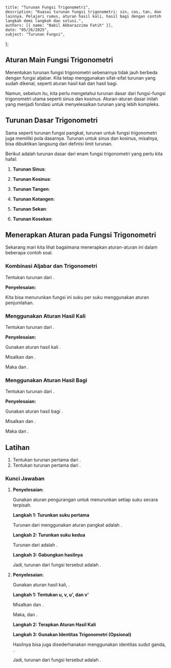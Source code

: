     title: "Turunan Fungsi Trigonometri",
    description: "Kuasai turunan fungsi trigonometri: sin, cos, tan, dan lainnya. Pelajari rumus, aturan hasil kali, hasil bagi dengan contoh langkah demi langkah dan solusi.",
    authors: [{ name: "Nabil Akbarazzima Fatih" }],
    date: "05/26/2025",
    subject: "Turunan Fungsi",
};

## Aturan Main Fungsi Trigonometri

Menentukan turunan fungsi trigonometri sebenarnya tidak jauh berbeda dengan fungsi aljabar. Kita tetap menggunakan sifat-sifat turunan yang sudah dikenal, seperti aturan hasil kali dan hasil bagi.

Namun, sebelum itu, kita perlu mengetahui turunan dasar dari fungsi-fungsi trigonometri utama seperti sinus dan kosinus. Aturan-aturan dasar inilah yang menjadi fondasi untuk menyelesaikan turunan yang lebih kompleks.

## Turunan Dasar Trigonometri

Sama seperti turunan fungsi pangkat, turunan untuk fungsi trigonometri juga memiliki pola dasarnya. Turunan untuk sinus dan kosinus, misalnya, bisa dibuktikan langsung dari definisi limit turunan.

Berikut adalah turunan dasar dari enam fungsi trigonometri yang perlu kita hafal:

1.  **Turunan Sinus**:
    
    <BlockMath math="f(x) = \sin x \implies f'(x) = \cos x" />

2.  **Turunan Kosinus**:

    <BlockMath math="f(x) = \cos x \implies f'(x) = -\sin x" />

3.  **Turunan Tangen**:

    <BlockMath math="f(x) = \tan x \implies f'(x) = \sec^2 x" />

4.  **Turunan Kotangen**:

    <BlockMath math="f(x) = \cot x \implies f'(x) = -\csc^2 x" />

5.  **Turunan Sekan**:

    <BlockMath math="f(x) = \sec x \implies f'(x) = \sec x \tan x" />

6.  **Turunan Kosekan**:

    <BlockMath math="f(x) = \csc x \implies f'(x) = -\csc x \cot x" />

## Menerapkan Aturan pada Fungsi Trigonometri

Sekarang mari kita lihat bagaimana menerapkan aturan-aturan ini dalam beberapa contoh soal.

### Kombinasi Aljabar dan Trigonometri

Tentukan turunan dari <InlineMath math="y = 2 \sin x + 5x" />.

**Penyelesaian:**

Kita bisa menurunkan fungsi ini suku per suku menggunakan aturan penjumlahan.

<div className="flex flex-col gap-4">
    <BlockMath math="y' = \frac{d}{dx}(2 \sin x) + \frac{d}{dx}(5x)" />
    <BlockMath math="y' = 2(\cos x) + 5(1)" />
    <BlockMath math="y' = 2 \cos x + 5" />
</div>

### Menggunakan Aturan Hasil Kali

Tentukan turunan dari <InlineMath math="y = 2 \sin x \tan x" />.

**Penyelesaian:**

Gunakan aturan hasil kali <InlineMath math="y' = u'v + uv'" />.

Misalkan <InlineMath math="u = 2 \sin x" /> dan <InlineMath math="v = \tan x" />.

Maka <InlineMath math="u' = 2 \cos x" /> dan <InlineMath math="v' = \sec^2 x" />.

<div className="flex flex-col gap-4">
    <BlockMath math="y' = (2 \cos x)(\tan x) + (2 \sin x)(\sec^2 x)" />
    <BlockMath math="y' = (2 \cos x)\left(\frac{\sin x}{\cos x}\right) + (2 \sin x)(\sec^2 x)" />
    <BlockMath math="y' = 2 \sin x + 2 \sin x \sec^2 x" />
</div>

### Menggunakan Aturan Hasil Bagi

Tentukan turunan dari <InlineMath math="y = \frac{1 + \cos x}{\sin x}" />.

**Penyelesaian:**

Gunakan aturan hasil bagi <InlineMath math="y' = \frac{u'v - uv'}{v^2}" />.

Misalkan <InlineMath math="u = 1 + \cos x" /> dan <InlineMath math="v = \sin x" />.

Maka <InlineMath math="u' = -\sin x" /> dan <InlineMath math="v' = \cos x" />.

<div className="flex flex-col gap-4">
    <BlockMath math="y' = \frac{(-\sin x)(\sin x) - (1 + \cos x)(\cos x)}{(\sin x)^2}" />
    <BlockMath math="y' = \frac{-\sin^2 x - (\cos x + \cos^2 x)}{\sin^2 x}" />
    <BlockMath math="y' = \frac{-(\sin^2 x + \cos^2 x) - \cos x}{\sin^2 x}" />
    <BlockMath math="y' = \frac{-1 - \cos x}{1 - \cos^2 x} \quad (\text{Identitas Pythagoras})" />
    <BlockMath math="y' = \frac{-(1 + \cos x)}{(1 - \cos x)(1 + \cos x)} \quad (\text{Faktorisasi})" />
    <BlockMath math="y' = \frac{-1}{1 - \cos x} = \frac{1}{\cos x - 1}" />
</div>

## Latihan

1. Tentukan turunan pertama dari <InlineMath math="f(x) = 4x^3 - 5 \cos x" />.
2. Tentukan turunan pertama dari <InlineMath math="f(x) = \sin x \cos x" />.

### Kunci Jawaban

1.  **Penyelesaian:**

    Gunakan aturan pengurangan untuk menurunkan setiap suku secara terpisah.
    
    **Langkah 1: Turunkan suku pertama**

    Turunan dari <InlineMath math="4x^3" /> menggunakan aturan pangkat adalah <InlineMath math="3 \cdot 4x^{3-1} = 12x^2" />.

    **Langkah 2: Turunkan suku kedua**

    Turunan dari <InlineMath math="-5 \cos x" /> adalah <InlineMath math="-5(-\sin x) = 5 \sin x" />.

    **Langkah 3: Gabungkan hasilnya**

    <BlockMath math="f'(x) = 12x^2 + 5 \sin x" />

    Jadi, turunan dari fungsi tersebut adalah <InlineMath math="12x^2 + 5 \sin x" />.

2.  **Penyelesaian:**

    Gunakan aturan hasil kali, <InlineMath math="f'(x) = u'v + uv'" />.
    
    **Langkah 1: Tentukan u, v, u', dan v'**

    Misalkan <InlineMath math="u = \sin x" /> dan <InlineMath math="v = \cos x" />.

    Maka, <InlineMath math="u' = \cos x" /> dan <InlineMath math="v' = -\sin x" />.

    **Langkah 2: Terapkan Aturan Hasil Kali**

    <div className="flex flex-col gap-4">
        <BlockMath math="f'(x) = (\cos x)(\cos x) + (\sin x)(-\sin x)" />
        <BlockMath math="f'(x) = \cos^2 x - \sin^2 x" />
    </div>

    **Langkah 3: Gunakan Identitas Trigonometri (Opsional)**

    Hasilnya bisa juga disederhanakan menggunakan identitas sudut ganda, <InlineMath math="\cos(2x) = \cos^2 x - \sin^2 x" />.

    <BlockMath math="f'(x) = \cos(2x)" />
    
    Jadi, turunan dari fungsi tersebut adalah <InlineMath math="\cos(2x)" />.